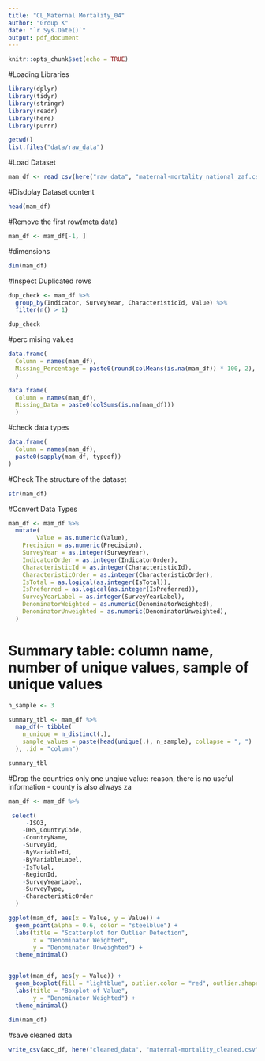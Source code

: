 ```yaml
---
title: "CL_Maternal Mortality_04"
author: "Group K"
date: "`r Sys.Date()`"
output: pdf_document
---
```


```r
knitr::opts_chunk$set(echo = TRUE)
```

#Loading Libraries
```r
library(dplyr)
library(tidyr)
library(stringr)
library(readr)
library(here)
library(purrr)

getwd()
list.files("data/raw_data")
```
#Load Dataset 
```r
mam_df <- read_csv(here("raw_data", "maternal-mortality_national_zaf.csv"))
```

#Disdplay Dataset content
```r
head(mam_df)
```

#Remove the first row(meta data)
```r
mam_df <- mam_df[-1, ]
```
#dimensions 
```r
dim(mam_df)
```

#Inspect Duplicated rows
```r
dup_check <- mam_df %>%
  group_by(Indicator, SurveyYear, CharacteristicId, Value) %>%
  filter(n() > 1)

dup_check

```

#perc mising values
```r

data.frame(
  Column = names(mam_df),
  Missing_Percentage = paste0(round(colMeans(is.na(mam_df)) * 100, 2), "%")
  )

```

```r
data.frame(
  Column = names(mam_df),
  Missing_Data = paste0(colSums(is.na(mam_df)))
  )
```

#check data types
```r
data.frame(
  Column = names(mam_df),
  paste0(sapply(mam_df, typeof))
)

```
#Check The structure of the dataset 
```r
str(mam_df)

```

#Convert Data Types
```r
mam_df <- mam_df %>%
  mutate(
        Value = as.numeric(Value),
    Precision = as.numeric(Precision),
    SurveyYear = as.integer(SurveyYear),
    IndicatorOrder = as.integer(IndicatorOrder),
    CharacteristicId = as.integer(CharacteristicId),
    CharacteristicOrder = as.integer(CharacteristicOrder),
    IsTotal = as.logical(as.integer(IsTotal)),
    IsPreferred = as.logical(as.integer(IsPreferred)),
    SurveyYearLabel = as.integer(SurveyYearLabel),
    DenominatorWeighted = as.numeric(DenominatorWeighted),
    DenominatorUnweighted = as.numeric(DenominatorUnweighted),
  )
```
# Summary table: column name, number of unique values, sample of unique values
```r

n_sample <- 3

summary_tbl <- mam_df %>%
  map_df(~ tibble(
    n_unique = n_distinct(.),
    sample_values = paste(head(unique(.), n_sample), collapse = ", ")
  ), .id = "column")

summary_tbl
```
  

#Drop the countries only one unqiue value: reason, there is no useful information - county is also always za
```r
mam_df <- mam_df %>%

 select(
     -ISO3, 
    -DHS_CountryCode, 
    -CountryName, 
    -SurveyId,
    -ByVariableId, 
    -ByVariableLabel, 
    -IsTotal,
    -RegionId, 
    -SurveyYearLabel, 
    -SurveyType,
    -CharacteristicOrder
  )
```

```r
ggplot(mam_df, aes(x = Value, y = Value)) +
  geom_point(alpha = 0.6, color = "steelblue") +
  labs(title = "Scatterplot for Outlier Detection",
       x = "Denominator Weighted",
       y = "Denominator Unweighted") +
  theme_minimal()


ggplot(mam_df, aes(y = Value)) +
  geom_boxplot(fill = "lightblue", outlier.color = "red", outlier.shape = 16) +
  labs(title = "Boxplot of Value",
       y = "Denominator Weighted") +
  theme_minimal()


```
```r
dim(mam_df)
```

#save cleaned data
```r
write_csv(acc_df, here("cleaned_data", "maternal-mortality_cleaned.csv"))
```
